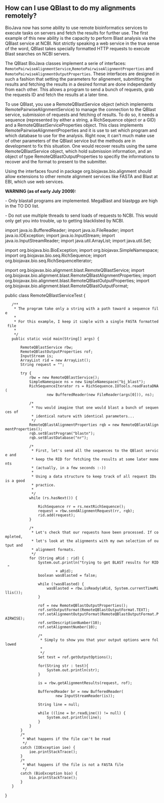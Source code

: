 == How can I use QBlast to do my alignments remotely? ==

BioJava now has some ability to use remote bioinformatics services to execute tasks 
on servers and fetch the results for further use. The first example of this new ability
is the capacity to perform Blast analysis via the QBlast service at NCBI. Not strictly 
speaking a web service in the true sense of the word, QBlast takes specially formatted
HTTP requests to execute Blast searches on NCBI servers. 

The QBlast BioJava classes implement a serie of interfaces: <code>RemotePairwiseAlignmentService</code>,<code>
RemotePairwiseAlignmentProperties</code> and <code>RemotePairwiseAlignmentOutputProperties</code>. These 
interfaces are designed in such a fashion that setting the parameters for alignement, 
submitting the results and fetching the results in a desired format are done independantly 
from each other. This allows a program to send a bunch of requests, grab the requests 
ID and fetch the results at a later time. 

To use QBlast, you use a RemoteQBlastService object (which implements RemotePairwiseAlignmentService) to manage the connection to the 
QBlast service, submission of requests and fetching of results. To do so, it needs a sequence 
(represented by either a string, a RichSequence object or a GID) and a 
RemoteQBlastServiceProperties object. This class implements RemotePairwiseAlignmentProperties 
and it is use to set which program and which database to use for the analysis. Right now, 
it can't much make use of other parameters of the QBlast service but the methods are in 
development to fix this situation. One would recover results using the same 
RemoteQBlastService object, which hold submission information, and an object of type 
RemoteQBlastOutputProperties to specifiy the informations to recover and the format to 
present to the submitter.

Using the interfaces found in package org.biojavax.bio.alignment should allow extensions to
other remote alignment services like FASTA and Blast at EBI, which use web services.

'''WARNING (as of early July 2009):'''

- Only blastall programs are implemented. MegaBlast and blastpgp are high in the TO DO list.

- Do not use multiple threads to send loads of requests to NCBI. This would only get you into trouble, up to getting
blacklisted by NCBI.

<java>
import java.io.BufferedReader;
import java.io.FileReader;
import java.io.IOException;
import java.io.InputStream;
import java.io.InputStreamReader;
import java.util.ArrayList;
import java.util.Set;

import org.biojava.bio.BioException;
import org.biojavax.SimpleNamespace;
import org.biojavax.bio.seq.RichSequence;
import org.biojavax.bio.seq.RichSequenceIterator;

import org.biojavax.bio.alignment.blast.RemoteQBlastService;
import org.biojavax.bio.alignment.blast.RemoteQBlastAlignmentProperties;
import org.biojavax.bio.alignment.blast.RemoteQBlastOutputProperties;
import org.biojavax.bio.alignment.blast.RemoteQBlastOutputFormat;

public class RemoteQBlastServiceTest {
	/**
	 * The program take only a string with a path toward a sequence file
	 * 
	 * For this example, I keep it simple with a single FASTA formatted file
	 * 
	 */
	public static void main(String[] args) {

		RemoteQBlastService rbw;
		RemoteQBlastOutputProperties rof;
		InputStream is;
		ArrayList<String> rid = new ArrayList<String>();
		String request = "";

		try {
			rbw = new RemoteQBlastService();
			SimpleNamespace ns = new SimpleNamespace("bj_blast");
			RichSequenceIterator rs = RichSequence.IOTools.readFastaDNA(
					new BufferedReader(new FileReader(args[0])), ns);

			/*
			 * You would imagine that one would blast a bunch of sequences of
			 * identical nature with identical parameters...
			 */
			RemoteQBlastAlignmentProperties rqb = new RemoteQBlastAlignmentProperties();
			rqb.setBlastProgram("blastn");
			rqb.setBlastDatabase("nr");

			/*
			 * First, let's send all the sequences to the QBlast service and
			 * keep the RID for fetching the results at some later moments
			 * (actually, in a few seconds :-))
			 *
			 * Using a data structure to keep track of all request IDs is a good
			 * practice.
			 *
			 */
			while (rs.hasNext()) {

				RichSequence rr = rs.nextRichSequence();
				request = rbw.sendAlignmentRequest(rr, rqb);
				rid.add(request);
			}

			/*
			 * Let's check that our requests have been processed. If completed,
			 * let's look at the alignments with my own selection of output and
			 * alignment formats.
			 */
			for (String aRid : rid) {
				System.out.println("trying to get BLAST results for RID "
						+ aRid);
				boolean wasBlasted = false;

				while (!wasBlasted) {
					wasBlasted = rbw.isReady(aRid, System.currentTimeMillis());
				}

				rof = new RemoteQBlastOutputProperties();
				rof.setOutputFormat(RemoteQBlastOutputFormat.TEXT);
				rof.setAlignmentOutputFormat(RemoteQBlastOutputFormat.PAIRWISE);
				rof.setDescriptionNumber(10);
				rof.setAlignmentNumber(10);

				/*
				 * Simply to show you that your output options were followed
				 * 
				 */
				Set<String> test = rof.getOutputOptions();
				
				for(String str : test){
					System.out.println(str);
				}
				
				is = rbw.getAlignmentResults(request, rof);

				BufferedReader br = new BufferedReader(
						new InputStreamReader(is));

				String line = null;

				while ((line = br.readLine()) != null) {
					System.out.println(line);
				}
			}
		}
		/*
		 * What happens if the file can't be read
		 */
		catch (IOException ioe) {
			ioe.printStackTrace();
		}
		/*
		 * What happens if the file is not a FASTA file
		 */
		catch (BioException bio) {
			bio.printStackTrace();
		}
	}
}
</java>